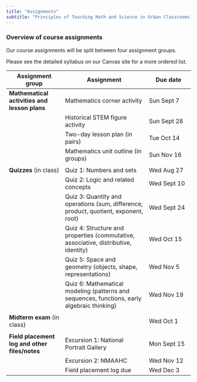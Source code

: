 ```yaml
---
title: "Assignments"
subtitle: "Principles of Teaching Math and Science in Urban Classrooms II (Grades 4-6)"
---
```


### **Overview of course assignments**

Our course assignments will be split between four assignment groups.

Please see the detailed syllabus on our Canvas site for a more ordered list.

| Assignment group | Assignment | Due date |
|----------------------|---------------------------------|------------------|
| **Mathematical activities and lesson plans** | Mathematics corner activity | Sun Sept 7 |
|  | Historical STEM figure activity | Sun Sept 28 |
|  | Two-day lesson plan (in pairs) | Tue Oct 14 |
|  | Mathematics unit outline (in groups) | Sun Nov 16 |
|  |  |  |
| **Quizzes** (in class) | Quiz 1: Numbers and sets | Wed Aug 27 |
|  | Quiz 2: Logic and related concepts | Wed Sept 10 |
|  | Quiz 3: Quantity and operations (sum, difference, product, quotient, exponent, root) | Wed Sept 24 |
|  | Quiz 4: Structure and properties (commutative, associative, distributive, identity) | Wed Oct 15 |
|  | Quiz 5: Space and geometry (objects, shape, representations) | Wed Nov 5 |
|  | Quiz 6: Mathematical modeling (patterns and sequences, functions, early algebraic thinking) | Wed Nov 19 |
|  |  |  |
| **Midterm exam** (in class) |  | Wed Oct 1 |
|  |  |  |
| **Field placement log and other files/notes** | Excursion 1: National Portrait Gallery | Mon Sept 15 |
|  | Excursion 2: NMAAHC | Wed Nov 12 |
|  | Field placement log due | Wed Dec 3 |
